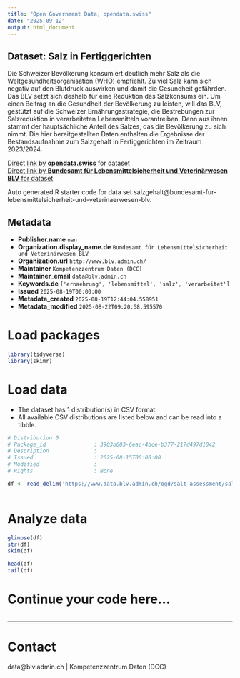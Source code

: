 ```yaml
---
title: "Open Government Data, opendata.swiss"
date: "2025-09-12"
output: html_document
---
```


## Dataset: Salz in Fertiggerichten

Die Schweizer Bevölkerung konsumiert deutlich mehr Salz als die Weltgesundheitsorganisation (WHO) empfiehlt. Zu viel Salz kann sich negativ auf den Blutdruck auswirken und damit die Gesundheit gefährden. Das BLV setzt sich deshalb für eine Reduktion des Salzkonsums ein. Um einen Beitrag an die Gesundheit der Bevölkerung zu leisten, will das BLV, gestützt auf die Schweizer Ernährungsstrategie, die Bestrebungen zur Salzreduktion in verarbeiteten Lebensmitteln vorantreiben. Denn aus ihnen stammt der hauptsächliche Anteil des Salzes, das die Bevölkerung zu sich nimmt.
Die hier bereitgestellten Daten enthalten die Ergebnisse der Bestandsaufnahme zum Salzgehalt in Fertiggerichten im Zeitraum 2023/2024.

[Direct link by **opendata.swiss** for dataset](https://opendata.swiss/de/dataset/salz-in-fertiggerichten)<br>
[Direct link by **Bundesamt für Lebensmittelsicherheit und Veterinärwesen BLV** for dataset](https://www.blv.admin.ch/blv/de/home/lebensmittel-und-ernaehrung/ernaehrung/produktzusammensetzung/salzstrategie/salz-verarbeiteten-lebensmitteln.html)

Auto generated R starter code for data set salzgehalt@bundesamt-fur-lebensmittelsicherheit-und-veterinaerwesen-blv.

## Metadata

- **Publisher.name** `nan`
- **Organization.display_name.de** `Bundesamt für Lebensmittelsicherheit und Veterinärwesen BLV`
- **Organization.url** `http://www.blv.admin.ch/`
- **Maintainer** `Kompetenzzentrum Daten (DCC)`
- **Maintainer_email** `data@blv.admin.ch`
- **Keywords.de** `['ernaehrung', 'lebensmittel', 'salz', 'verarbeitet']`
- **Issued** `2025-08-19T00:00:00`
- **Metadata_created** `2025-08-19T12:44:04.558951`
- **Metadata_modified** `2025-08-22T09:20:58.595570`


# Load packages

```r

library(tidyverse)
library(skimr)

```

# Load data

-   The dataset has 1 distribution(s) in CSV format.
-   All available CSV distributions are listed below and can be read into a tibble.

```r

# Distribution 0
# Package_id               : 3903b603-6eac-4bce-b377-217d497d1042
# Description              : 
# Issued                   : 2025-08-15T00:00:00
# Modified                 : 
# Rights                   : None

df <- read_delim('https://www.data.blv.admin.ch/ogd/salt_assessment/salt-assessment-2023-2024-ready-meals.csv')



```

# Analyze data

```r

glimpse(df)
str(df)
skim(df)

head(df)
tail(df)

```

# Continue your code here...

```r

```

------------------------------------------------------------------------

# Contact

data@blv.admin.ch | Kompetenzzentrum Daten (DCC)
